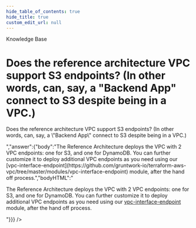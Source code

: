 ```yaml
---
hide_table_of_contents: true
hide_title: true
custom_edit_url: null
---
```



<head>
  <link rel="canonical" href="https://github.com/gruntwork-io/knowledge-base/discussions/320" />
</head>

<CenterLayout>
<span className="searchCategory">Knowledge Base</span>
<h1>Does the reference architecture VPC support S3 endpoints? (In other words, can, say, a &quot;Backend App&quot; connect to S3 despite being in a VPC.)</h1>
<GitHub discussion={{"id":"D_kwDOF8slf84APGhL","number":320,"author":{"login":"marijakstrazdas"},"title":"Does the reference architecture VPC support S3 endpoints? (In other words, can, say, a \"Backend App\" connect to S3 despite being in a VPC.)","body":"Does the reference architecture VPC support S3 endpoints? (In other words, can, say, a \"Backend App\" connect to S3 despite being in a VPC.)","bodyHTML":"<p dir=\"auto\">Does the reference architecture VPC support S3 endpoints? (In other words, can, say, a \"Backend App\" connect to S3 despite being in a VPC.)</p>","answer":{"body":"The Reference Architecture deploys the VPC with 2 VPC endpoints: one for S3, and one for DynamoDB. You can further customize it to deploy additional VPC endpoints as you need using our [vpc-interface-endpoint](https://github.com/gruntwork-io/terraform-aws-vpc/tree/master/modules/vpc-interface-endpoint) module, after the hand off process.","bodyHTML":"<p dir=\"auto\">The Reference Architecture deploys the VPC with 2 VPC endpoints: one for S3, and one for DynamoDB. You can further customize it to deploy additional VPC endpoints as you need using our <a href=\"https://github.com/gruntwork-io/terraform-aws-vpc/tree/master/modules/vpc-interface-endpoint\">vpc-interface-endpoint</a> module, after the hand off process.</p>"}}} />

</CenterLayout>
  

<!-- ##DOCS-SOURCER-START
{
  "sourcePlugin": "github-discussions",
  "hash": "aff0e94e5e13a872a09ddeb39cafe095"
}
##DOCS-SOURCER-END -->
